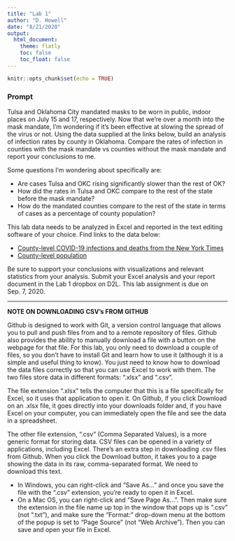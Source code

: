 ```yaml
---
title: "Lab 1"
author: "D. Howell"
date: "8/21/2020"
output: 
  html_document:
    theme: flatly
    toc: false
    toc_float: false
---
```


```r
knitr::opts_chunk$set(echo = TRUE)
```

### Prompt
Tulsa and Oklahoma City mandated masks to be worn in public, indoor places on July 15 and 17, respectively. Now that we're over a month into the mask mandate, I'm wondering if it's been effective at slowing the spread of the virus or not. Using the data supplied at the links below, build an analysis of infection rates by county in Oklahoma. Compare the rates of infection in counties with the mask mandate vs counties without the mask mandate and report your conclusions to me. 

Some questions I'm wondering about specifically are:

* Are cases Tulsa and OKC rising significantly slower than the rest of OK?
* How did the rates in Tulsa and OKC compare to the rest of the state before the mask mandate?
* How do the mandated counties compare to the rest of the state in terms of cases as a percentage of county population?

This lab data needs to be analyzed in Excel and reported in the text editing software of your choice. Find links to the data below:

* [County-level COVID-19 infections and deaths from the New York Times](https://github.com/nytimes/covid-19-data/blob/master/us-counties.csv){target="_blank"}
* [County-level population](https://github.com/drehow/CSC-201/blob/master/2020_Fall/Lab%201/OK_county_populations.xlsx){target="_blank"}

Be sure to support your conclusions with visualizations and relevant statistics from your analysis. Submit your Excel analysis and your report document in the Lab 1 dropbox on D2L. This lab assignment is due on Sep. 7, 2020.

***

**NOTE ON DOWNLOADING CSV's FROM GITHUB**

Github is designed to work with Git, a version control language that allows you to pull and push files from and to a remote repository of files. Github also provides the ability to manually download a file with a button on the webpage for that file. For this lab, you only need to download a couple of files, so you don't have to install Git and learn how to use it (although it is a simple and useful thing to know). You just need to know how to download the data files correctly so that you can use Excel to work with them. The two files store data in different formats: ".xlsx" and ".csv". 

The file extension ".xlsx" tells the computer that this is a file specifically for Excel, so it uses that application to open it. On Github, if you click Download on an .xlsx file, it goes directly into your downloads folder and, if you have Excel on your computer, you can immediately open the file and see the data in a spreadsheet. 

The other file extension, ".csv" (Comma Separated Values), is a more generic format for storing data. CSV files can be opened in a variety of applications, including Excel. There's an extra step in downloading .csv files from Github. When you click the Download button, it takes you to a page showing the data in its raw, comma-separated format. We need to download this text. 

  * In Windows, you can right-click and "Save As..." and once you save the file with the ".csv" extension, you're ready to open it in Excel. 
  * On a Mac OS, you can right-click and "Save Page As...". Then make sure the extension in the file name up top in the window that pops up is ".csv" (not ".txt"), and make sure the "Format:" drop-down menu at the bottom of the popup is set to "Page Source" (not "Web Archive"). Then you can save and open your file in Excel. 
